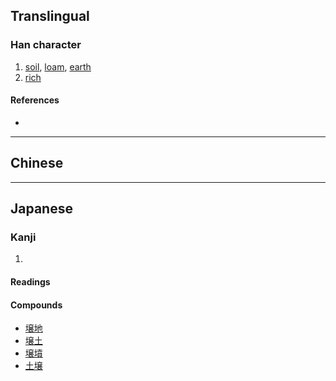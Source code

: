 {{also|壤}}
{{character info/new}}
==Translingual==
{{ja-forms|壌|[[壤]]|[[壤]]}}

===Han character===
{{Han char|rn=32|rad=土|as=13|sn=16|four=|canj=GYCV|ids=⿰土㐮}}

# [[soil]], [[loam]], [[earth]]
# [[rich]]

====References====
* {{Han ref|kx=0240.301|hdz=10493.011|uh=58CC|ud=22732}}

----

==Chinese==
{{zh-see|壤|v}}

----

==Japanese==
{{ja-kanji forms|壌|壤}}

===Kanji===
{{ja-kanji|grade=c|rs=土13|kyu=壤}}

# {{defn|lang=ja|sort=土13}}

====Readings====
{{ja-readings
|goon=にょう
|kanon=じょう
|kun=つち-
}}

====Compounds====
* [[壌地]]
* [[壌土]]
* [[壌墳]]
* [[土壌]]